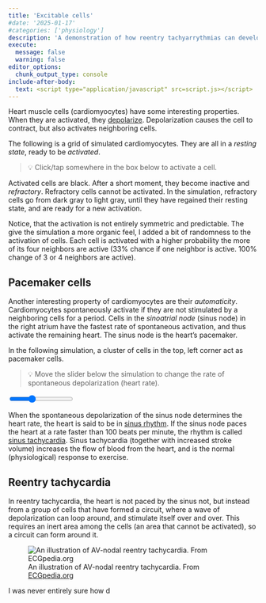 ```yaml
---
title: 'Excitable cells'
#date: '2025-01-17'
#categories: ['physiology']
description: 'A demonstration of how reentry tachyarrythmias can develop in a system of excitable cells (e.g. cardiomyocytes).'
execute: 
  message: false
  warning: false
editor_options: 
  chunk_output_type: console
include-after-body:
  text: <script type="application/javascript" src=script.js></script>
---
```


Heart muscle cells (cardiomyocytes) have some interesting properties. When they are activated, they [depolarize](https://en.wikipedia.org/wiki/Depolarization). Depolarization causes the cell to contract, but also activates neighboring cells.

The following is a grid of simulated cardiomyocytes. They are all in a *resting state*, ready to be *activated*. 

> 💡 Click/tap somewhere in the box below to activate a cell.

<div class="simcontainer">
<canvas id="sim_tiny" width="600" height="400"></canvas>
</div>

Activated cells are black. After a short moment, they become inactive and *refractory*. Refractory cells cannot be activated. In the simulation, refractory cells go from dark gray to light gray, until they have regained their resting state, and are ready for a new activation.

Notice, that the activation is not entirely symmetric and predictable. The give the simulation a more organic feel, I added a bit of randomness to the activation of cells. Each cell is activated with a higher probability the more of its four neighbors are active (33% chance if one neighbor is active. 100% change of 3 or 4 neighbors are active).

## Pacemaker cells

Another interesting property of cardiomyocytes are their *automaticity*. Cardiomyocytes spontaneously activate if they are not stimulated by a neighboring cells for a period. Cells in the *sinoatrial node* (sinus node) in the right atrium have the fastest rate of spontaneous activation, and thus activate the remaining heart. The sinus node is the heart's pacemaker.

In the following simulation, a cluster of cells in the top, left corner act as pacemaker cells. 

> 💡 Move the slider below the simulation to change the rate of spontaneous depolarization (heart rate).

<div class="simcontainer">
<canvas id="sim_pace" width="600" height="400"></canvas>
<div class="slidercontainer">
  <input type="range" min="40" max="100" value="60" class="slider" id="sim_pace_slider">
</div>
</div>

When the spontaneous depolarization of the sinus node determines the heart rate, the heart is said to be in [sinus rhythm](https://en.wikipedia.org/wiki/Sinus_rhythm). If the sinus node paces the heart at a rate faster than 100 beats per minute, the rhythm is called [sinus tachycardia](https://en.wikipedia.org/wiki/Sinus_tachycardia). Sinus tachycardia (together with increased stroke volume) increases the flow of blood from the heart, and is the normal (physiological) response to exercise. 

## Reentry tachycardia

In reentry tachycardia, the heart is not paced by the sinus not, but instead from a group of cells that have formed a circuit, where a wave of depolarization can loop around, and stimulate itself over and over. This requires an inert area among the cells (an area that cannot be activated), so a circuit can form around it.

<div class="simcontainer">
<canvas id="sim_reentry1" width="600" height="400"></canvas>
</div>


![An illustration of AV-nodal reentry tachycardia. From [ECGpedia.org](https://en.ecgpedia.org/wiki/AVNRT)](img/Re_entry.svg)

I was never entirely sure how d

<canvas id="sim_reentry2" width="600" height="400"></canvas>